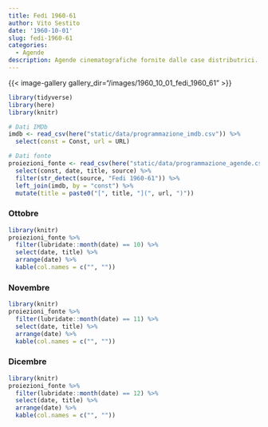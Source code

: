 ```yaml
---
title: Fedi 1960-61
author: Vito Sestito
date: '1960-10-01'
slug: fedi-1960-61
categories:
  - Agende
description: Agende cinematografiche fornite dalle case distributrici. Contengono informazioni dettagliate sulla data di proiezione, titolo del film, distributore e l’ammontare degli incassi.
---
```



{{< image-gallery gallery_dir="/images/1960_10_01_fedi_1960_61" >}}


```r
library(tidyverse)
library(here)
library(knitr)

# Dati IMDb
imdb <- read_csv(here("static/data/programmazione_imdb.csv")) %>% 
  select(const = Const, url = URL)

# Dati fonte
proiezioni_fonte <- read_csv(here("static/data/programmazione_agende.csv")) %>%
  select(const, date, title, source) %>%
  filter(str_detect(source, "Fedi 1960-61")) %>%
  left_join(imdb, by = "const") %>%
  mutate(title = paste0("[", title, "](", url, ")"))
```


### Ottobre

```r
library(knitr)
proiezioni_fonte %>% 
  filter(lubridate::month(date) == 10) %>% 
  select(date, title) %>% 
  arrange(date) %>% 
  kable(col.names = c("", ""))
```

### Novembre

```r
library(knitr)
proiezioni_fonte %>% 
  filter(lubridate::month(date) == 11) %>% 
  select(date, title) %>% 
  arrange(date) %>% 
  kable(col.names = c("", ""))
```

### Dicembre

```r
library(knitr)
proiezioni_fonte %>% 
  filter(lubridate::month(date) == 12) %>% 
  select(date, title) %>% 
  arrange(date) %>% 
  kable(col.names = c("", ""))
```


